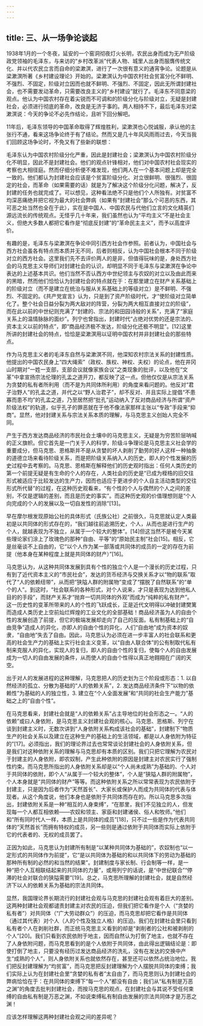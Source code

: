 ```yaml
---
---
---
```

title: 三、从一场争论谈起
---




1938年1月的一个冬夜，延安的一个窑洞彻夜灯火长明，农民出身而成为无产阶级政党领袖的毛泽东，与来访的“乡村改革派”代表人物、城里人出身而服膺传统文化、并以代农民立言而自命的梁漱溟，进行了一次很有意义的通宵争论。论题是从梁漱溟所著《乡村建设理论》开始的。梁漱溟认为中国农村社会贫富分化不鲜明、不强烈、不固定，阶级对立因而也就不鲜明、不强烈、不固定，因此无所谓封建社会，也不需要发动革命，只需要改良主义的“乡村建设”就行了。毛泽东不同意梁的观点。他认为中国农村存在着尖锐而不可调和的阶级分化与阶级对立，无疑是封建社会，必须进行彻底的革命，改良是无济于事的。两人相持不下，最后毛泽东对梁漱溟说：今天的争论不必先作结论，且听下回分解吧。

11年后，毛泽东领导的中国革命取得了辉煌胜利，梁漱溟也心悦诚服，承认他的主张行不通，看来这场争论终于有了结论。然而又是几十年风风雨雨过去，今天当我们回顾这场争论时，不免又有了些新的联想：

毛泽东认为中国农村阶级分化严重，因此是封建社会；梁漱溟认为中国农村阶级分化不明显，因此不是封建社会。他们的观点针锋相对，他们对中国农村社会现实的考察也大相径庭。然而仔细分析便不难发现，他们两人在一个基本问题上却是完全一致的。他们都认为封建社会应该是个贫富阶级分化、对立很鲜明、很强烈、很固定的社会，而革命（如果需要的话）就是为了解决这个阶级分化问题，解决了，反封建的任务也就完成了。可以想见，这种看法绝不只是他们个人所独有。对贫富不均深恶痛绝并把它视为最大的社会弊病（如果有“封建社会”那么个可恶的东西，其可恶之处当然也全在于此），实在是中国人、中国农民与代他们立言的文化精英们源远流长的传统观点。无怪乎几十年来，我们虽然也认为“平均主义”不是社会主义，但绝大多数人都把它看作是“彻底反封建”的“革命民主主义”，而予以高度评价。

有趣的是，毛泽东与梁漱溟在争论中同引西方社会作参照。前者认为，中国社会与西方社会虽各有特点而本质并无不同，后者则相反，认为中国社会根本不同于阶级对立的西方社会。这里我们先不去评价两人的是非，但值得玩味的是，身处西方社会的马克思主义导师们对封建社会的认识，却明显不同于毛泽东与梁漱溟在争论中表达的上述基本共识。他们当然不否认西方中世纪领主与农奴的对立以及由此而来的黑暗，然而他们恰恰认为封建社会的特点就在于：在那里建立在财产关系基础上的阶级对立（而不是建立在统治与服从关系基础上的等级对立）是不鲜明、不强烈、不固定的。《共产党宣言》认为，只是到了资产阶级时代，才“使阶级对立简单化了。整个社会日益分裂为两大敌对的阵营，分裂为两大相互直接对立的阶级”，而在此以前的中世纪则充满了“封建的、宗法的和田园诗般的关系”，充满了“家庭关系上的温情脉脉的面纱”。列宁也曾指出，封建时代“占绝对优势的还是宗法的、资本主义以前的特点”，即“商品经济极不发达，阶级分化还极不明显”。[12]这里所讲的封建社会的特点，恰恰是梁漱溟用以证明中国农村并非封建社会的那些特点。

作为马克思主义者的毛泽东自然与梁漱溟不同，他深知农村宗法关系的封建性质。他提出的中国农民身上“四大绳索”（政权、族权、神权、夫权）的论点，他在井冈山时期对“一姓一支部，支部会议就像家族会议”之类现象的批评，以及他在“文革”中拿宣扬宗法伦理的孔孟之道开刀，都反映了这一点。但他仅仅是从宗法关系为贪婪的私有者所利用（而不是为共同体所利用）的角度来看问题的。他反对“君子治野人”的孔孟之道，并代之以“野人治君子”，却不反对、并且实际上提倡“不患寡而患不均”的孔孟之道，乃至居然把“批孔”运动纳入了反对商品经济与所谓“资产阶级法权”的轨道，似乎孔子的罪恶就在于他不像法家那样主张以“专政”手段来“抑商”。显然，他对封建关系与宗法关系本质的理解，与马克思主义创始人完全不同。

产生于西方发达商品经济的市民社会土壤中的马克思主义，无疑是为穷苦阶层呐喊的正义旗帜。但它首先是一门关于人的科学，阶级斗争理论是马克思主义社会学的重要成分，但马克思、恩格斯并不是从贪婪的坏人剥削了勤劳的好人这样一种抽象的道德立场来看待阶级关系，而是把阶级关系纳入人的历史，即人的个性发展的历史过程中去考察的。马克思、恩格斯在解释他们的历史观时指出：任何人类历史的第一个前提无疑是有生命的个人的存在，人类社会的历史是“已成为桎梏的旧交往形式被适应于比较发达的生产力，因而也适应于更进步的个人自主活动类型的交往形式所代替”的过程，在这种历史观看来，“有个性的个人与偶然的个人之间的差别，不仅是逻辑的差别，而且是历史的事实”。而这种历史观的价值理想则是“个人向完成的个人的发展以及一切自发性的消除”[13]。

早在摩尔根发现原始公社的具体形式（氏族公社）之前很久，马克思就认定人类最初是以共同体的形式存在的，“我们越往前追溯历史，个人，从而也是进行生产的个人，就越表现为不独立，从属于一个较大的整体”。[14]但这当然不是被今天某些理论家们涂上了玫瑰色的那种“自由、平等”的“原始民主制”社会[15]。相反，它是丝毫谈不上自由的，它“以个人作为某一部落或共同体的成员的一定的存在为前提（他本身在某种程度上就是共同体的财产）”[16]。

马克思认为，从这种共同体发展到具有个性的独立个人是一个漫长的历史过程，只有到了近代资本主义的“市民社会”，发达的货币经济与交换关系才以“物的联系”取代了“人的依赖纽带”，从而把“狭隘人群的附属物”变成了“摆脱了自然联系”的“单个的人”。到这时，“社会联系的各种形式，对个人说来，才只是表现为达到他私人目的的手段”，而财产关系才“抛弃一切共同体的外观”而成为“纯粹的私有财产”。这一历史性的变革所带来的人的个性的飞跃成长，正是近代文明得以冲破封建樊篱而造成人类历史上空前灿烂辉煌的工业文化的全部基础！商品经济虽为人的自由个性的发展创造了前提，但它的极端发展却走向了自己的反面。私有制基础上的“自由竞争”造成人的异化，亦即人的自由个性的异化，人们“自由地”成为资本的奴隶，“自由地”失去了自由。因此，马克思认为必须在进一步丰富人的社会联系和更高的社会生产力的基础上实行社会主义变革，以“自由人联合体”的公有制取代私有制来克服人的异化，实现人的复归，即人的自由个性的复归，使每个人的自由发展成为一切人的自由发展的条件，从而使人的自由个性得以真正地翱翔在广阔的天空。

出于对人的发展进程的这种理解，马克思把人的历史划为三个阶段或形态：1. 以自然经济的孤立、分散为基础的“人的依赖关系”，2. 发达商品经济条件下“以物的依赖性”为基础的人的独立性，3. 建立在“个人全面发展”和“共同的社会生产能力”基础之上的“自由个性”。

在马克思看来，封建社会就是“人的依赖关系”占主导地位的社会形态之一。“人的依赖”或曰人身依附，是马克思主义封建社会观的核心。马克思、恩格斯、列宁在谈到封建主义时，无数次讲到“人身依附关系构成该社会的基础”，封建制下“物质生产的社会关系以及建立在这种生产的基础上的生活领域，都是以人身依附为特征的”[17]。必须指出，我们的理论界过去也常常谈论封建社会的人身依附关系，但是我们对这种依附关系的理解与马克思却有本质的区别。我们只把它理解为农民对于封建主的人身依附，即农奴制，产生此种依附的原因是封建主对农民实行了强制性约束。而马克思所指出的人身依附关系却是以“个人尚未成熟”为基础的、个人对于共同体的依附，即个人“从属于一个较大的整体”，个人是“狭隘人群的附属物”，个人本身就是“共同体的财产”等等。而这种依附关系之所以常常表现为农民依附于封建主，只是因为后者作为“天然首长”、大家长或保护人而成为共同体的代表与体现者。从这个角度说，他们本身也是依附于共同体而存在的。所以马克思多次指出，封建依附关系是一种“相互的人身束缚”，“在那里，我们不见独立的人，但发现每一个人都互相依赖——农奴和领主、家臣和封建诸侯、俗人和牧师。”他们和“所有同时代人一样，本质上是共同体的成员”[18]，只不过一些是作为代表共同体的“天然首长”而拥有特权的成员，另一些则是通过依附于共同体而实际上依附于它的代表者的、无权的成员罢了。

正因为如此，马克思认为封建所有制是“以某种共同体为基础的”，农奴制也“以一定形式的共同体作为前提”，它“是以共同体为基础的和以共同体下的劳动为基础的那种所有制的必然的和当然的结果”。封建制度与家长制、行会制等一样，是一种“把个人互相联结起来的共同体的力量”，或用列宁的话说，是“中世纪联合”“停滞的社会对联合的狭隘需要”[19]。总之，马克思所理解的封建社会，就是自然经济下以人的依赖关系为基础的宗法共同体。

显然，我国理论界长期流行的封建社会观与马克思的封建社会观有着巨大的差别。这两种封建社会观都谴责封建主对农民的压迫，但我们把它看作是个人（“贪婪的私有者”）对共同体（“广大劳动群众”）的压迫，而马克思却把它看作是共同体（通过其代表）对个人（人的个性及独立人格）的压迫。我们在封建社会里只看到私有者个人在剥削社群，而正统马克思主义看到的却是“剥削者的公社和被剥削的个人”[20]。我们只看到农民依附于地主，因而自然认为打倒了地主，也就不存在了人身依附问题，而马克思看到的是个人依附于共同体，由此得出逻辑结论是：即使打倒了地主，只要没有经历过发达商品经济的洗礼，没有在发达的交换中产生“成熟的个人”，则人身依附关系也就依然存在，甚至还可以依然占统治地位。我们把反封建理解为“均贫富”，而马克思把反封建理解为个人摆脱共同体的束缚；我们实际上认为在封建社会里“贪婪的私有者”太自由了，而马克思则认为封建社会的弊病恰恰在于：在共同体的束缚下“每一个人”都没有自由；我们从“私有制是万恶之渊”的角度去批判封建社会，而按马克思的观点，在封建社会与其说不受任何束缚的自由私有制是万恶之渊，不如说束缚私有制自由发展的宗法共同体才是万恶之渊！

应该怎样理解这两种封建社会观之间的差异呢？
